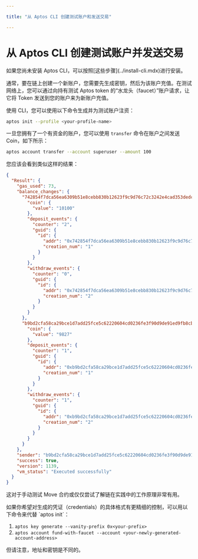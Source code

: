 ```yaml
---

title: "从 Aptos CLI 创建测试账户和发送交易"

---
```



# 从 Aptos CLI 创建测试账户并发送交易

<Callout type="info" emoji="ℹ️">
如果您尚未安装 Aptos CLI，可以按照[这些步骤](../install-cli.mdx)进行安装。
</Callout>

通常，要在链上创建一个新账户，您需要先生成密钥，然后为该账户充值。在测试网络上，您可以通过向持有测试 Aptos token 的“水龙头（faucet）”账户请求，让它将 Token 发送到您的账户来为新账户充值。

使用 CLI，您可以使用以下命令生成并为测试账户注资：

```bash filename="Terminal"
aptos init --profile <your-profile-name>
```

一旦您拥有了一个有资金的账户，您可以使用 `transfer` 命令在账户之间发送 Coin，如下所示：

```bash filename="Terminal"
aptos account transfer --account superuser --amount 100
```

您应该会看到类似这样的结果：

```json filename="Output"
{
  "Result": {
    "gas_used": 73,
    "balance_changes": {
      "742854f7dca56ea6309b51e8cebb830b12623f9c9d76c72c3242e4cad353dedc": {
        "coin": {
          "value": "10100"
        },
        "deposit_events": {
          "counter": "2",
          "guid": {
            "id": {
              "addr": "0x742854f7dca56ea6309b51e8cebb830b12623f9c9d76c72c3242e4cad353dedc",
              "creation_num": "1"
            }
          }
        },
        "withdraw_events": {
          "counter": "0",
          "guid": {
            "id": {
              "addr": "0x742854f7dca56ea6309b51e8cebb830b12623f9c9d76c72c3242e4cad353dedc",
              "creation_num": "2"
            }
          }
        }
      },
      "b9bd2cfa58ca29bce1d7add25fce5c62220604cd0236fe3f90d9de91ed9fb8cb": {
        "coin": {
          "value": "9827"
        },
        "deposit_events": {
          "counter": "1",
          "guid": {
            "id": {
              "addr": "0xb9bd2cfa58ca29bce1d7add25fce5c62220604cd0236fe3f90d9de91ed9fb8cb",
              "creation_num": "1"
            }
          }
        },
        "withdraw_events": {
          "counter": "1",
          "guid": {
            "id": {
              "addr": "0xb9bd2cfa58ca29bce1d7add25fce5c62220604cd0236fe3f90d9de91ed9fb8cb",
              "creation_num": "2"
            }
          }
        }
      }
    },
    "sender": "b9bd2cfa58ca29bce1d7add25fce5c62220604cd0236fe3f90d9de91ed9fb8cb",
    "success": true,
    "version": 1139,
    "vm_status": "Executed successfully"
  }
}
```

这对于手动测试 Move 合约或仅仅尝试了解链在实践中的工作原理非常有用。

<Callout type="info" emoji="ℹ️">
如果你希望对生成的凭证（credentials）的具体格式有更精细的控制，可以用以下命令来代替 `aptos init`：

1. `aptos key generate --vanity-prefix 0x<your-prefix>`
2. `aptos account fund-with-faucet --account <your-newly-generated-account-address>`

但请注意，地址和密钥是不同的。
</Callout>

